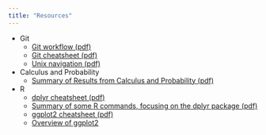 ```yaml
---
title: "Resources"
---
```


 * Git
    * [Git workflow (pdf)](resources/git_workflow/git_workflow.pdf)
    * [Git cheatsheet (pdf)](resources/git-cheat-sheet-education.pdf)
    * [Unix navigation (pdf)](resources/unix_navigation.pdf)
 * Calculus and Probability
    * [Summary of Results from Calculus and Probability (pdf)](resources/calculus/calculus_probability.pdf)
 * R
    * [dplyr cheatsheet (pdf)](https://github.com/rstudio/cheatsheets/raw/master/data-transformation.pdf)
    * [Summary of some R commands, focusing on the dplyr package (pdf)](resources/R/r_overview.pdf)
    * [ggplot2 cheatsheet (pdf)](https://github.com/rstudio/cheatsheets/raw/master/data-visualization-2.1.pdf)
    * [Overview of ggplot2](resources/R/ggplot2_overview.pdf)
